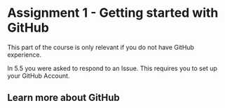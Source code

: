 # Assignment 1 - Getting started with GitHub {#GitHub}

This part of the course is only relevant if you do not have GitHub experience. 

In 5.5 you were asked to respond to an Issue. This requires you to set up your GitHub Account. 

## Learn more about GitHub

